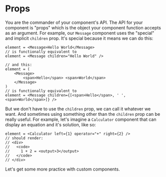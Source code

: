 # Props

You are the commander of your component's API. The API for your component is
"props" which is the object your component function accepts as an argument. For
example, our `Message` component uses the "special" and implicit `children`
prop. It's special because it means we can do this:

```tsx
element = <Message>Hello World</Message>
// is functionally equivalent to
element = <Message children="Hello World" />

// and this:
element = (
	<Message>
		<span>Hello</span> <span>World</span>
	</Message>
)
// is functionally equivalent to
element = <Message children={[<span>Hello</span>, ' ', <span>World</span>]} />
```

But we don't have to use the `children` prop, we can call it whatever we want.
And sometimes using something other than the `children` prop can be really
useful. For example, let's imagine a `Calculator` component that can display an
equation and it's solution, like so:

```tsx
element = <Calculator left={1} operator="+" right={2} />
// should render:
// <div>
//   <code>
//     1 + 2 = <output>3</output>
//   </code>
// </div>
```

Let's get some more practice with custom components.
